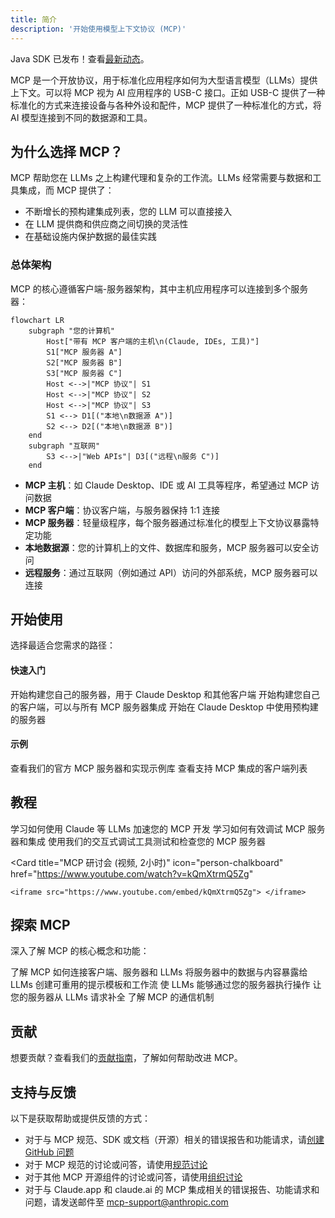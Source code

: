 ```yaml
---
title: 简介
description: '开始使用模型上下文协议 (MCP)'
---
```


<head>
  <meta name="title" content="MCP 简介1111"/>
  <meta name="description" content="开始使用模型上下文协议 (MCP)1111"/>
</head>

<Note>Java SDK 已发布！查看[最新动态](/development/updates)。</Note>

MCP 是一个开放协议，用于标准化应用程序如何为大型语言模型（LLMs）提供上下文。可以将 MCP 视为 AI 应用程序的 USB-C 接口。正如 USB-C 提供了一种标准化的方式来连接设备与各种外设和配件，MCP 提供了一种标准化的方式，将 AI 模型连接到不同的数据源和工具。

## 为什么选择 MCP？

MCP 帮助您在 LLMs 之上构建代理和复杂的工作流。LLMs 经常需要与数据和工具集成，而 MCP 提供了：
- 不断增长的预构建集成列表，您的 LLM 可以直接接入
- 在 LLM 提供商和供应商之间切换的灵活性
- 在基础设施内保护数据的最佳实践

### 总体架构

MCP 的核心遵循客户端-服务器架构，其中主机应用程序可以连接到多个服务器：

```mermaid
flowchart LR
    subgraph "您的计算机"
        Host["带有 MCP 客户端的主机\n(Claude, IDEs, 工具)"]
        S1["MCP 服务器 A"]
        S2["MCP 服务器 B"]
        S3["MCP 服务器 C"]
        Host <-->|"MCP 协议"| S1
        Host <-->|"MCP 协议"| S2
        Host <-->|"MCP 协议"| S3
        S1 <--> D1[("本地\n数据源 A")]
        S2 <--> D2[("本地\n数据源 B")]
    end
    subgraph "互联网"
        S3 <-->|"Web APIs"| D3[("远程\n服务 C")]
    end
```

- **MCP 主机**：如 Claude Desktop、IDE 或 AI 工具等程序，希望通过 MCP 访问数据
- **MCP 客户端**：协议客户端，与服务器保持 1:1 连接
- **MCP 服务器**：轻量级程序，每个服务器通过标准化的模型上下文协议暴露特定功能
- **本地数据源**：您的计算机上的文件、数据库和服务，MCP 服务器可以安全访问
- **远程服务**：通过互联网（例如通过 API）访问的外部系统，MCP 服务器可以连接

## 开始使用

选择最适合您需求的路径：

#### 快速入门
<CardGroup cols={2}>
  <Card
    title="服务器开发者"
    icon="bolt"
    href="/quickstart/server"
  >
    开始构建您自己的服务器，用于 Claude Desktop 和其他客户端
  </Card>
  <Card
    title="客户端开发者"
    icon="bolt"
    href="/quickstart/client"
  >
    开始构建您自己的客户端，可以与所有 MCP 服务器集成
  </Card>
  <Card
    title="Claude Desktop 用户"
    icon="bolt"
    href="/quickstart/user"
  >
    开始在 Claude Desktop 中使用预构建的服务器
  </Card>
</CardGroup>

#### 示例
<CardGroup cols={2}>
  <Card
    title="示例服务器"
    icon="grid"
    href="/examples"
  >
    查看我们的官方 MCP 服务器和实现示例库
  </Card>
  <Card
    title="示例客户端"
    icon="cubes"
    href="/clients"
  >
    查看支持 MCP 集成的客户端列表
  </Card>
</CardGroup>

## 教程

<CardGroup cols={2}>
  <Card
    title="使用 LLMs 构建 MCP"
    icon="comments"
    href="/tutorials/building-mcp-with-llms"
  >
    学习如何使用 Claude 等 LLMs 加速您的 MCP 开发
  </Card>
  <Card
  title="调试指南"
  icon="bug"
  href="/docs/tools/debugging">
    学习如何有效调试 MCP 服务器和集成
  </Card>
  <Card
    title="MCP 检查器"
    icon="magnifying-glass"
    href="/docs/tools/inspector"
  >
    使用我们的交互式调试工具测试和检查您的 MCP 服务器
  </Card>

  <Card
    title="MCP 研讨会 (视频, 2小时)"
    icon="person-chalkboard"
    href="https://www.youtube.com/watch?v=kQmXtrmQ5Zg"
  >
    <iframe src="https://www.youtube.com/embed/kQmXtrmQ5Zg"> </iframe>
  </Card>
</CardGroup>

## 探索 MCP

深入了解 MCP 的核心概念和功能：

<CardGroup cols={2}>
  <Card
    title="核心架构"
    icon="sitemap"
    href="/docs/concepts/architecture"
  >
    了解 MCP 如何连接客户端、服务器和 LLMs
  </Card>
  <Card
    title="资源"
    icon="database"
    href="/docs/concepts/resources"
  >
    将服务器中的数据与内容暴露给 LLMs
  </Card>
  <Card
    title="提示"
    icon="message"
    href="/docs/concepts/prompts"
  >
    创建可重用的提示模板和工作流
  </Card>
  <Card
    title="工具"
    icon="wrench"
    href="/docs/concepts/tools"
  >
    使 LLMs 能够通过您的服务器执行操作
  </Card>
  <Card
    title="采样"
    icon="robot"
    href="/docs/concepts/sampling"
  >
    让您的服务器从 LLMs 请求补全
  </Card>
  <Card
    title="传输"
    icon="network-wired"
    href="/docs/concepts/transports"
  >
    了解 MCP 的通信机制
  </Card>
</CardGroup>

## 贡献

想要贡献？查看我们的[贡献指南](/development/contributing)，了解如何帮助改进 MCP。

## 支持与反馈

以下是获取帮助或提供反馈的方式：

- 对于与 MCP 规范、SDK 或文档（开源）相关的错误报告和功能请求，请[创建 GitHub 问题](https://github.com/modelcontextprotocol)
- 对于 MCP 规范的讨论或问答，请使用[规范讨论](https://github.com/modelcontextprotocol/specification/discussions)
- 对于其他 MCP 开源组件的讨论或问答，请使用[组织讨论](https://github.com/orgs/modelcontextprotocol/discussions)
- 对于与 Claude.app 和 claude.ai 的 MCP 集成相关的错误报告、功能请求和问题，请发送邮件至 mcp-support@anthropic.com